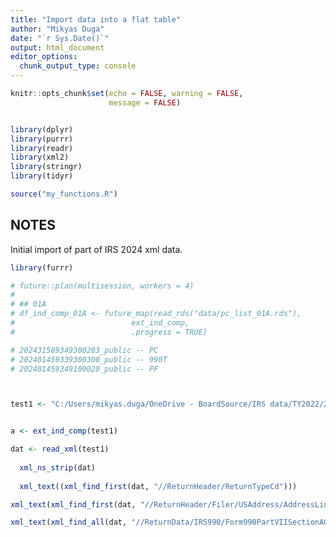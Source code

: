 ```yaml
---
title: "Import data into a flat table"
author: "Mikyas Duga"
date: "`r Sys.Date()`"
output: html_document
editor_options: 
  chunk_output_type: console
---
```


```r
knitr::opts_chunk$set(echo = FALSE, warning = FALSE,
                      message = FALSE)


library(dplyr)
library(purrr)
library(readr)
library(xml2)
library(stringr)
library(tidyr)

source("my_functions.R")
```

## NOTES

Initial import of part of IRS 2024 xml data. 

```r


library(furrr)

# future::plan(multisession, workers = 4)
# 
# ## 01A
# df_ind_comp_01A <- future_map(read_rds("data/pc_list_01A.rds"), 
#                          ext_ind_comp, 
#                          .progress = TRUE)

# 202431589349300203_public -- PC
# 202401459339300300_public -- 990T
# 202401459349100020_public -- PF 



test1 <- "C:/Users/mikyas.duga/OneDrive - BoardSource/IRS data/TY2022/2024_TEOS_XML_06A/202401459349100025_public.xml"


a <- ext_ind_comp(test1)

dat <- read_xml(test1)
  
  xml_ns_strip(dat)
  
  xml_text((xml_find_first(dat, "//ReturnHeader/ReturnTypeCd")))

xml_text(xml_find_first(dat, "//ReturnHeader/Filer/USAddress/AddressLine1Txt"))

xml_text(xml_find_all(dat, "//ReturnData/IRS990/Form990PartVIISectionAGrp/PersonNm"))

```


